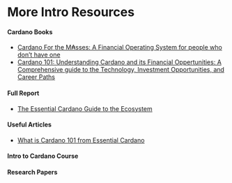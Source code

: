 # More Intro Resources

#### Cardano Books
- [Cardano For the M₳sses: A Financial Operating System for people who don’t have one](https://www.amazon.com/dp/B0B912X5G6)
- [Cardano 101: Understanding Cardano and its Financial Oppertunities: A Comprehensive guide to the Technology, Investment Opportunities, and Career Paths](https://www.amazon.com/dp/B0C524H491)

#### Full Report
- [The Essential Cardano Guide to the Ecosystem](https://landing.essentialcardano.io/guide-to-the-ecosystem)

#### Useful Articles
- [What is Cardano 101 from Essential Cardano](https://www.essentialcardano.io/article/what-is-cardano-cardano-101)

#### Intro to Cardano Course
#### Research Papers



